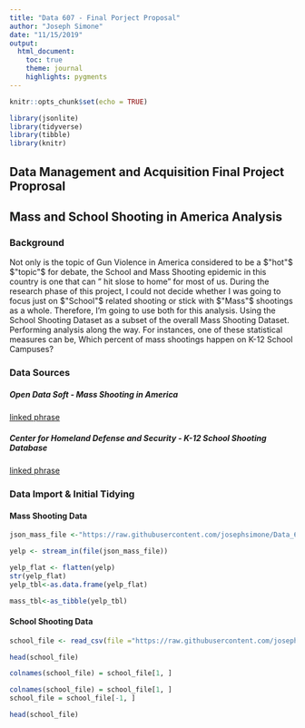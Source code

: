 ---
title: "Data 607 - Final Porject Proposal"
author: "Joseph Simone"
date: "11/15/2019"
output:
  html_document:
    toc: true
    theme: journal
    highlights: pygments
---

```{r setup, include=FALSE}
knitr::opts_chunk$set(echo = TRUE)

```

```{r, message=FALSE, warning= FALSE}
library(jsonlite)
library(tidyverse)
library(tibble)
library(knitr)
```


## Data Management and Acquisition Final Project Proprosal 
## Mass and School Shooting in America Analysis

### Background
Not only is the topic of Gun Violence in America considered to be a $"hot"$ $"topic"$ for debate, the School and Mass Shooting epidemic in this country is one that can " hit slose to home" for most of us. During the research phase of this project, I could not decide whether I was going to focus just on $"School"$ related shooting or stick with $"Mass"$ shootings as a whole. Therefore, I'm going to use both for this analysis. Using the School Shooting Dataset as a subset of the overall Mass Shooting Dataset. Performing analysis along the way. For instances, one of these statistical measures can be, Which percent of mass shootings happen on K-12 School Campuses?

### Data Sources

##### Open Data Soft - Mass Shooting in America 
[linked phrase](https://public.opendatasoft.com/explore/dataset/mass-shootings-in-america/information/)

##### Center for Homeland Defense and Security - K-12 School Shooting Database 
[linked phrase](https://www.chds.us/ssdb/)


### Data Import & Initial Tidying
#### Mass Shooting Data 
```{r, message=FALSE, warning= FALSE}
json_mass_file <-"https://raw.githubusercontent.com/josephsimone/Data_607_Final_Project/master/mass-shootings-in-america%20(1).json"
```

```{r, message=FALSE, warning= FALSE}
yelp <- stream_in(file(json_mass_file))
```

```{r message=FALSE, warning= FALSE}
yelp_flat <- flatten(yelp)
str(yelp_flat)
yelp_tbl<-as.data.frame(yelp_flat)
```

```{r message=FALSE, warning= FALSE}
mass_tbl<-as_tibble(yelp_tbl)
```

#### School Shooting Data 
```{r, message=FALSE, warning= FALSE}
school_file <- read_csv(file ="https://raw.githubusercontent.com/josephsimone/Data_607_Final_Project/master/K-12%20SSDB%20(Public)%20-%20K-12%20SSDB%20(Public)%20Linked.csv")
```

```{r}
head(school_file)
```


```{r}
colnames(school_file) = school_file[1, ]
```

```{r}
colnames(school_file) = school_file[1, ]
school_file = school_file[-1, ]
```


```{r}
head(school_file)
```


